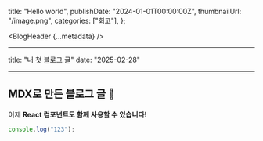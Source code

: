   title: "Hello world",
  publishDate: "2024-01-01T00:00:00Z",
  thumbnailUrl: "/image.png",
  categories: ["회고"],
};

<BlogHeader {...metadata} />

<article className="post-article">

---

title: "내 첫 블로그 글"
date: "2025-02-28"

---

# MDX로 만든 블로그 글 🚀

이제 **React 컴포넌트도 함께 사용할 수 있습니다!**

```JavaScript
console.log("123");
```

</article>
